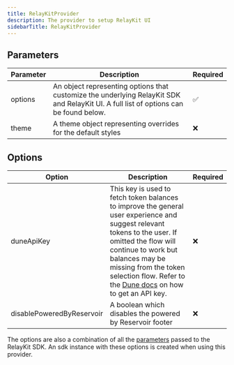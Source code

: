 ```yaml
---
title: RelayKitProvider
description: The provider to setup RelayKit UI
sidebarTitle: RelayKitProvider
---
```


## Parameters

| Parameter    | Description                                                                                                                                    | Required |
|--------------|------------------------------------------------------------------------------------------------------------------------------------------------|----------|
| options       | An object representing options that customize the underlying RelayKit SDK and RelayKit UI. A full list of options can be found below. | ✅       |
| theme | A theme object representing overrides for the default styles              | ❌       |

## Options

| Option    | Description                                                                                                                                    | Required |
|--------------|------------------------------------------------------------------------------------------------------------------------------------------------|----------|
| duneApiKey       | This key is used to fetch token balances to improve the general user experience and suggest relevant tokens to the user. If omitted the flow will continue to work but balances may be missing from the token selection flow. Refer to the [Dune docs](https://docs.dune.com/api-reference/overview/authentication#generate-an-api-key) on how to get an API key. | ❌       |
| disablePoweredByReservoir | A boolean which disables the powered by Reservoir footer              | ❌       |

The options are also a combination of all the [parameters](/references/sdk/createClient#options) passed to the RelayKit SDK. An sdk instance with these options is created when using this provider.

